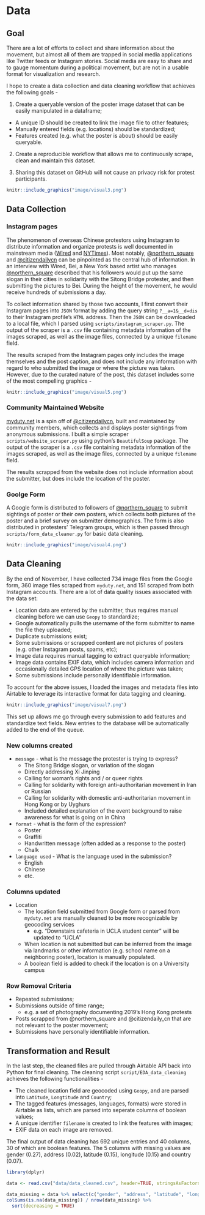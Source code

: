 # Data 
## Goal
There are a lot of efforts to collect and share information about the movement, but almost all of them are trapped in social media applications like Twitter feeds or Instagram stories. Social media are easy to share and to gauge momentum during a political movement, but are not in a usable format for visualization and research.

I hope to create a data collection and data cleaning workflow that achieves the following goals -

1) Create a queryable version of the poster image dataset that can be easily manipulated in a dataframe;

  - A unique ID should be created to link the image file to other features;
  - Manually entered fields (e.g. locations) should be standardized;
  - Features created (e.g. what the poster is about) should be easily queryable.
  
2) Create a reproducible workflow that allows me to continuously scrape, clean and maintain this dataset.

3) Sharing this dataset on GitHub will not cause an privacy risk for protest participants.

```r
knitr::include_graphics("image/visual3.png")
```

## Data Collection
### Instagram pages
The phenomenon of overseas Chinese protestors using Instagram to distribute information and organize protests is well documented in mainstream media ([Wired](Instagram accounts that have been considered central information hubs for the protest) and [NYTimes](https://www.nytimes.com/2022/10/24/business/xi-jinping-protests.html)). Most notably, [@northern_square](https://www.instagram.com/northern_square/) and [@citizendailycn](https://www.instagram.com/citizensdailycn/?hl=en) can be pinpointed as the central hub of information. In an interview with Wired, Bei, a New York based artist who manages [@northern_square](https://www.instagram.com/northern_square/) described that his followers would put up the same slogan in their cities in solidarity with the Sitong Bridge protester, and then submitting the pictures to Bei. During the height of the movement, he would receive hundreds of submissions a day.

To collect information shared by those two accounts, I first convert their Instagram pages into `JSON` format by adding the query string `?__a=1&__d=dis` to their Instagram profile's `HTML` address. Then the `JSON` can be downloaded to a local file, which I parsed using `scripts/instagram_scraper.py`. The output of the scraper is a `.csv` file containing metadata information of the images scraped, as well as the image files, connected by a unique `filename` field.

The results scraped from the Instagram pages only includes the image themselves and the post caption, and does not include any information with regard to who submitted the image or where the picture was taken. However, due to the curated nature of the post, this dataset includes some of the most compelling graphics -

```r
knitr::include_graphics("image/visual5.png")
```

### Community Maintained Website
[myduty.net](myduty.net) is a spin off of [@citizendailycn](https://www.instagram.com/citizensdailycn/?hl=en), built and maintained by community members, which collects and displays poster sightings from anonymous submissions. I built a simple scraper `scripts/website_scraper.py` using python's `BeautifulSoup` package. The output of the scraper is a `.csv` file containing metadata information of the images scraped, as well as the image files, connected by a unique `filename` field.

The results scrapped from the website does not include information about the submitter, but does include the location of the poster. 

### Goolge Form
A Google form is distributed to followers of [@northern_square](https://www.instagram.com/northern_square/) to submit sightings of poster or their own posters, which collects both pictures of the poster and a brief survey on submitter demographics. The form is also distributed in protesters' Telegram groups, which is then passed through `scripts/form_data_cleaner.py` for basic data cleaning.

```r
knitr::include_graphics("image/visual4.png")
```


## Data Cleaning

By the end of November, I have collected 734 image files from the Google form, 360 image files scraped from `myduty.net`, and 151 scraped from both Instagram accounts. There are a lot of data quality issues associated with the data set:

- Location data are entered by the submitter, thus requires manual cleaning before we can use `Geopy` to standardize;
- Google automatically pulls the username of the form submitter to name the file they uploaded; 
- Duplicate submissions exist;
- Some submissions or scrapped content are not pictures of posters (e.g. other Instagram posts, spams, etc);
- Image data requires manual tagging to extract queryable information;
- Image data contains EXIF data, which includes camera information and occasionally detailed GPS location of where the picture was taken;
- Some submissions include personally identifiable information.

To account for the above issues, I loaded the images and metadata files into Airtable to leverage its interactive format for data tagging and cleaning. 

```r
knitr::include_graphics("image/visual7.png")
```

This set up allows me go through every submission to add features and standardize text fields. New entries to the database will be automatically added to the end of the queue.

### New columns created

- `message` - what is the message the protester is trying to express?
	- The Sitong Bridge slogan, or variation of the slogan
	- Directly addressing Xi Jinping
	- Calling for woman's rights and / or queer rights 
	- Calling for solidarity with foreign anti-authoritarian movement in Iran or Russian
	- Calling for solidarity with domestic anti-authoritarian movement in Hong Kong or by Uyghurs
	- Included detailed explanation of the event background to raise awareness for what is going on in China

- `format` - what is the form of the expression? 
  - Poster
  - Graffiti
  - Handwritten message (often added as a response to the poster)
  - Chalk

- `language used` - What is the language used in the submission?
  - English
  - Chinese
  - etc.
  
### Columns updated
- Location
  - The location field submitted from Google form or parsed from `myduty.net` are manually cleaned to be more recognizable by geocoding services
    - e.g. "Downstairs cafeteria in UCLA student center" will be updated to "UCLA"
  - When location is not submitted but can be inferred from the image via landmarks or other information (e.g. school name on a neighboring poster), location is manually populated.
  - A boolean field is added to check if the location is on a University campus

### Row Removal Criteria
- Repeated submissions;
- Submissions outside of time range;
  - e.g. a set of photography documenting 2019's Hong Kong protests
- Posts scrapped from @northern_square and @citizendaily_cn that are not relevant to the poster movement;
- Submissions have personally identifiable information.

## Transformation and Result

In the last step, the cleaned files are pulled through Airtable API back into Python for final cleaning. The cleaning script `script/EDA_data_cleaning` achieves the following functionalities -

- The cleaned location field are geocoded using `Geopy`, and are parsed into `Latitude`, `Longtitude` and `Country`;
- The tagged features (messages, languages, formats) were stored in Airtable as lists, which are parsed into seperate columns of boolean values;
- A unique identifier `filename` is created to link the features with images;
- EXIF data on each image are removed.

The final output of data cleaning has 692 unique entries and 40 columns, 30 of which are boolean features. The 5 columns with missing values are gender (0.27), address (0.02), latitude (0.15), longitude (0.15) and country (0.07).

```r
library(dplyr)

data <- read.csv("data/data_cleaned.csv", header=TRUE, stringsAsFactors=FALSE, na.strings=c("","NA"))

data_missing = data %>% select(c("gender", "address", "latitude", "longitude", "country"))
colSums(is.na(data_missing)) / nrow(data_missing) %>%
  sort(decreasing = TRUE)
```

